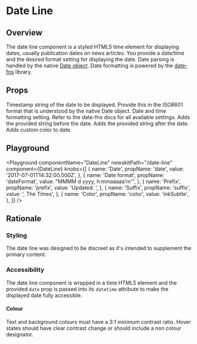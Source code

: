 


# Date Line

## Overview

The date line component is a styled HTML5 time element for displaying dates, usually publication dates on news articles. You provide a date/time and the desired format setting for displaying the date.
Date parsing is handled by the native [Date object](https://developer.mozilla.org/en-US/docs/Web/JavaScript/Reference/Global_Objects/Date).
Date formatting is powered by the [date-fns](https://date-fns.org/v2.6.0/docs/format) library.

## Props

<LegacyBlock marginTop="sizing040">
  <Prop name="date" type="string">
    Timestamp string of the date to be displayed. Provide this in the ISO8601 format that is understood by the native <Link href="https://developer.mozilla.org/en-US/docs/Web/JavaScript/Reference/Global_Objects/Date">Date object</Link>.
  </Prop>
  <Prop name="dateFormat" type="string">
    Date and time formatting setting. Refer to the <Link href="https://date-fns.org/v2.6.0/docs/format">date-fns docs</Link> for all available settings.
  </Prop>
  <Prop name="prefix" type="string">
    Adds the provided string before the date.
  </Prop>
  <Prop name="suffix" type="string">
    Adds the provided string after the date.
  </Prop>
  <Prop name="color" type="ColorKeys">
    Adds custom color to date.
  </Prop>
</LegacyBlock>

## Playground

<Playground
  componentName="DateLine"
  newskitPath="/date-line"
  component={DateLine}
  knobs={[
    {
      name: 'Date',
      propName: 'date',
      value: '2017-07-01T14:32:00.000Z',
    },
    {
      name: 'Date format',
      propName: 'dateFormat',
      value: "MMMM d yyyy, h:mmaaaaa'm'",
    },
    {
      name: 'Prefix',
      propName: 'prefix',
      value: 'Updated: ',
    },
    {
      name: 'Suffix',
      propName: 'suffix',
      value: ', The Times',
    },
    {
      name: 'Color',
      propName: 'color',
      value: 'inkSubtle',
    },
  ]}
/>

## Rationale

### Styling

The date line was designed to be discreet as it's intended to supplement the primary content.

### Accessibility

The date line component is wrapped in a time HTML5 element and the provided `date` prop is passed into its `datetime` attribute to make the displayed date fully accessible.

#### Colour

Text and background colours must have a 3:1 minimum contrast ratio.
Hover states should have clear contrast change or should include a non colour designator.
